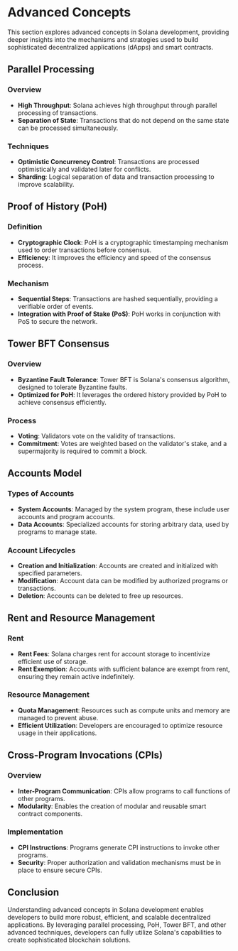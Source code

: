 # Advanced Concepts

This section explores advanced concepts in Solana development, providing deeper insights into the mechanisms and strategies used to build sophisticated decentralized applications (dApps) and smart contracts.

## Parallel Processing

### Overview

- **High Throughput**: Solana achieves high throughput through parallel processing of transactions.
- **Separation of State**: Transactions that do not depend on the same state can be processed simultaneously.

### Techniques

- **Optimistic Concurrency Control**: Transactions are processed optimistically and validated later for conflicts.
- **Sharding**: Logical separation of data and transaction processing to improve scalability.

## Proof of History (PoH)

### Definition

- **Cryptographic Clock**: PoH is a cryptographic timestamping mechanism used to order transactions before consensus.
- **Efficiency**: It improves the efficiency and speed of the consensus process.

### Mechanism

- **Sequential Steps**: Transactions are hashed sequentially, providing a verifiable order of events.
- **Integration with Proof of Stake (PoS)**: PoH works in conjunction with PoS to secure the network.

## Tower BFT Consensus

### Overview

- **Byzantine Fault Tolerance**: Tower BFT is Solana's consensus algorithm, designed to tolerate Byzantine faults.
- **Optimized for PoH**: It leverages the ordered history provided by PoH to achieve consensus efficiently.

### Process

- **Voting**: Validators vote on the validity of transactions.
- **Commitment**: Votes are weighted based on the validator's stake, and a supermajority is required to commit a block.

## Accounts Model

### Types of Accounts

- **System Accounts**: Managed by the system program, these include user accounts and program accounts.
- **Data Accounts**: Specialized accounts for storing arbitrary data, used by programs to manage state.

### Account Lifecycles

- **Creation and Initialization**: Accounts are created and initialized with specified parameters.
- **Modification**: Account data can be modified by authorized programs or transactions.
- **Deletion**: Accounts can be deleted to free up resources.

## Rent and Resource Management

### Rent

- **Rent Fees**: Solana charges rent for account storage to incentivize efficient use of storage.
- **Rent Exemption**: Accounts with sufficient balance are exempt from rent, ensuring they remain active indefinitely.

### Resource Management

- **Quota Management**: Resources such as compute units and memory are managed to prevent abuse.
- **Efficient Utilization**: Developers are encouraged to optimize resource usage in their applications.

## Cross-Program Invocations (CPIs)

### Overview

- **Inter-Program Communication**: CPIs allow programs to call functions of other programs.
- **Modularity**: Enables the creation of modular and reusable smart contract components.

### Implementation

- **CPI Instructions**: Programs generate CPI instructions to invoke other programs.
- **Security**: Proper authorization and validation mechanisms must be in place to ensure secure CPIs.

## Conclusion

Understanding advanced concepts in Solana development enables developers to build more robust, efficient, and scalable decentralized applications. By leveraging parallel processing, PoH, Tower BFT, and other advanced techniques, developers can fully utilize Solana's capabilities to create sophisticated blockchain solutions.
